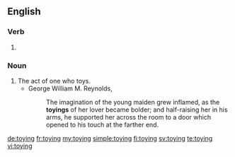==English==

===Verb===
{{head|en}}

# {{present participle of|toy|lang=en}}

===Noun===
{{en-noun}}

# The act of one who toys.
#* George William M. Reynolds, ''{{w|The Mysteries of London}}''
#*: The imagination of the young maiden grew inflamed, as the '''toyings''' of her lover became bolder; and half-raising her in his arms, he supported her across the room to a door which opened to his touch at the farther end.

[[de:toying]]
[[fr:toying]]
[[my:toying]]
[[simple:toying]]
[[fi:toying]]
[[sv:toying]]
[[te:toying]]
[[vi:toying]]